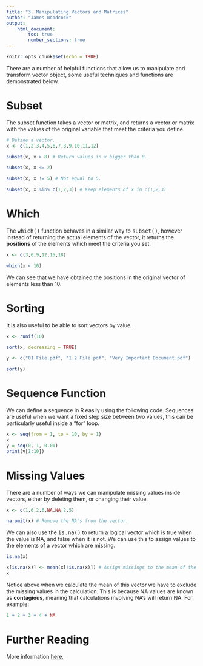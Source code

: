 ```yaml
---
title: "3. Manipulating Vectors and Matrices"
author: "James Woodcock"
output: 
    html_document:
        toc: true
        number_sections: true
---
```


```r
knitr::opts_chunk$set(echo = TRUE)
```

There are a number of helpful functions that allow us to manipulate and transform vector object, some useful techniques and functions are demonstrated below.

# Subset

The subset function takes a vector or matrix, and returns a vector or matrix with the values of the original variable that meet the criteria you define.

```r
# Define a vector.
x <- c(1,2,3,4,5,6,7,8,9,10,11,12)

subset(x, x > 8) # Return values in x bigger than 8.

subset(x, x <= 2)

subset(x, x != 5) # Not equal to 5.

subset(x, x %in% c(1,2,3)) # Keep elements of x in c(1,2,3)

```

# Which

The <tt>which()</tt> function behaves in a similar way to <tt>subset()</tt>, however instead of returning the actual elements of the vector, it returns the **positions** of the elements which meet the criteria you set.
```r
x <- c(3,6,9,12,15,18)

which(x < 10)
```
We can see that we have obtained the positions in the original vector of elements less than 10.

# Sorting

It is also useful to be able to sort vectors by value.

```r
x <- runif(10)

sort(x, decreasing = TRUE)

y <- c("01 File.pdf", "1.2 File.pdf", "Very Important Document.pdf")

sort(y)
```

# Sequence Function

We can define a sequence in R easily using the following code. Sequences are useful when we want a fixed step size between two values, this can be particularly useful inside a "for" loop.

```r
x <- seq(from = 1, to = 10, by = 1)
x
y = seq(0, 1, 0.01)
print(y[1:10])
```

# Missing Values

There are a number of ways we can manipulate missing values inside vectors, either by deleting them, or changing their value.

```r
x <- c(1,6,2,6,NA,NA,2,5)

na.omit(x) # Remove the NA's from the vector.
```

We can also use the <tt>is.na()</tt> to return a logical vector which is true when the value is NA, and false when it is not. We can use this to assign values to the elements of a vector which are missing.

```r
is.na(x)

x[is.na(x)] <- mean(x[!is.na(x)]) # Assign missings to the mean of the vector.
x

```

Notice above when we calculate the mean of this vector we have to exclude the missing values in the calculation. This is because NA values are known as **contagious**, meaning that calculations involving NA's will return NA. For example:

```r
1 + 2 + 3 + 4 + NA
```



# Further Reading

More information [here.](https://datascienceplus.com/how-to-manipulate-the-vectors/)
